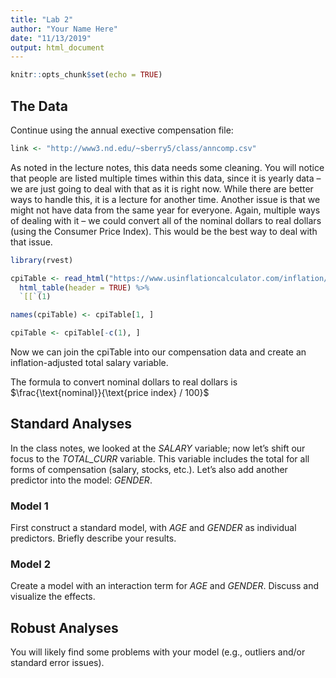 ```yaml
---
title: "Lab 2"
author: "Your Name Here"
date: "11/13/2019"
output: html_document
---
```


```r
knitr::opts_chunk$set(echo = TRUE)
```

## The Data

Continue using the annual exective compensation file:

```r
link <- "http://www3.nd.edu/~sberry5/class/anncomp.csv"
```

As noted in the lecture notes, this data needs some cleaning. You will notice that people are listed multiple times within this data, since it is yearly data -- we are just going to deal with that as it is right now. While there are better ways to handle this, it is a lecture for another time. Another issue is that we might not have data from the same year for everyone. Again, multiple ways of dealing with it -- we could convert all of the nominal dollars to real dollars (using the Consumer Price Index). This would be the best way to deal with that issue.

```r
library(rvest)

cpiTable <- read_html("https://www.usinflationcalculator.com/inflation/consumer-price-index-and-annual-percent-changes-from-1913-to-2008/") %>% 
  html_table(header = TRUE) %>% 
  `[[`(1)

names(cpiTable) <- cpiTable[1, ]

cpiTable <- cpiTable[-c(1), ]
```

Now we can join the cpiTable into our compensation data and create an inflation-adjusted total salary variable.

The formula to convert nominal dollars to real dollars is $\frac{\text{nominal}}{\text{price index} / 100}$


## Standard Analyses

In the class notes, we looked at the *SALARY* variable; now let's shift our focus to the *TOTAL_CURR* variable. This variable includes the total for all forms of compensation (salary, stocks, etc.). Let's also add another predictor into the model: *GENDER*. 

### Model 1

First construct a standard model, with *AGE* and *GENDER* as individual predictors. Briefly describe your results.

### Model 2

Create a model with an interaction term for *AGE* and *GENDER*. Discuss and visualize the effects.

## Robust Analyses

You will likely find some problems with your model (e.g., outliers and/or standard error issues). 